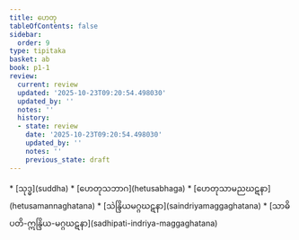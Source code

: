 ```yaml
---
title: ဟေတု
tableOfContents: false
sidebar:
  order: 9
type: tipitaka
basket: ab
book: p1-1
review:
  current: review
  updated: '2025-10-23T09:20:54.498030'
  updated_by: ''
  notes: ''
  history:
  - state: review
    date: '2025-10-23T09:20:54.498030'
    updated_by: ''
    notes: ''
    previous_state: draft
---
```



<ReviewStatus review={frontmatter.review} showDetails={true} />

<HypothesisAnnotation frontmatter={frontmatter} />

<DynamicBreadcrumb />



<TableOfContents book="p1-1">
* [သုဒ္ဓ](suddha)
* [ဟေတုသဘာဂ](hetusabhaga)
* [ဟေတုသာမညဃဋနာ](hetusamannaghatana)
* [သဲန္ဒြိယမဂ္ဂဃဋနာ](saindriyamaggaghatana)
* [သာဓိပတိ-ဣန္ဒြိယ-မဂ္ဂဃဋနာ](sadhipati-indriya-maggaghatana)
</TableOfContents>